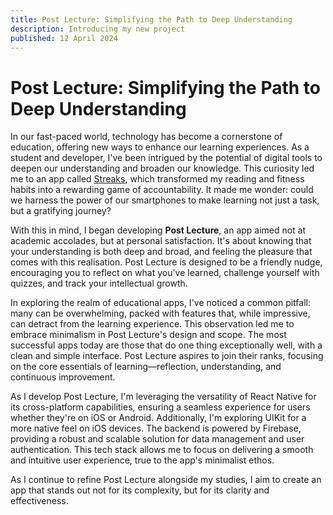 ```yaml
---
title: Post Lecture: Simplifying the Path to Deep Understanding
description: Introducing my new project
published: 12 April 2024
---
```


# Post Lecture: Simplifying the Path to Deep Understanding

In our fast-paced world, technology has become a cornerstone of education, offering new ways to enhance our learning experiences. As a student and developer, I've been intrigued by the potential of digital tools to deepen our understanding and broaden our knowledge. This curiosity led me to an app called [Streaks](https://streaksapp.com/), which transformed my reading and fitness habits into a rewarding game of accountability. It made me wonder: could we harness the power of our smartphones to make learning not just a task, but a gratifying journey?

With this in mind, I began developing **Post Lecture**, an app aimed not at academic accolades, but at personal satisfaction. It's about knowing that your understanding is both deep and broad, and feeling the pleasure that comes with this realisation. Post Lecture is designed to be a friendly nudge, encouraging you to reflect on what you've learned, challenge yourself with quizzes, and track your intellectual growth.

In exploring the realm of educational apps, I've noticed a common pitfall: many can be overwhelming, packed with features that, while impressive, can detract from the learning experience. This observation led me to embrace minimalism in Post Lecture's design and scope. The most successful apps today are those that do one thing exceptionally well, with a clean and simple interface. Post Lecture aspires to join their ranks, focusing on the core essentials of learning—reflection, understanding, and continuous improvement.

As I develop Post Lecture, I'm leveraging the versatility of React Native for its cross-platform capabilities, ensuring a seamless experience for users whether they're on iOS or Android. Additionally, I'm exploring UIKit for a more native feel on iOS devices. The backend is powered by Firebase, providing a robust and scalable solution for data management and user authentication. This tech stack allows me to focus on delivering a smooth and intuitive user experience, true to the app's minimalist ethos.

As I continue to refine Post Lecture alongside my studies, I aim to create an app that stands out not for its complexity, but for its clarity and effectiveness.
